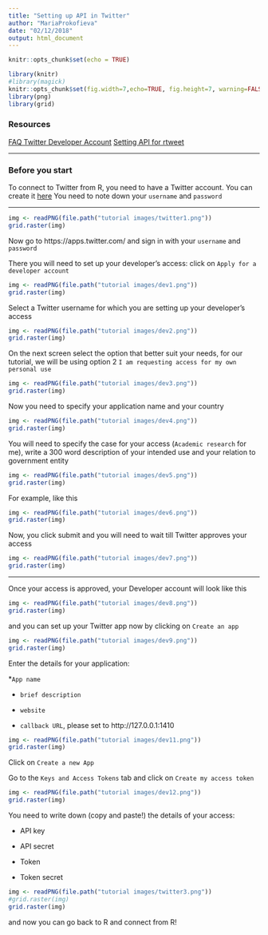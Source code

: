 ```yaml
---
title: "Setting up API in Twitter"
author: "MariaProkofieva"
date: "02/12/2018"
output: html_document
---
```


```r
knitr::opts_chunk$set(echo = TRUE)
```
```r
library(knitr)
#library(magick)
knitr::opts_chunk$set(fig.width=7,echo=TRUE, fig.height=7, warning=FALSE, message=FALSE,prompt=T,tidy=T,include=TRUE,cache=TRUE,fig.align='center',fig.asp=0.50,opts.label ="squarefigure",cache = TRUE)
library(png)
library(grid)
```
### Resources
[FAQ Twitter Developer Account](https://developer.twitter.com/en/docs/accounts-and-users/subscribe-account-activity/FAQ.html)
[Setting API for rtweet](https://rtweet.info/articles/auth.html)

______

### Before you start
To connect to Twitter from R, you need to have a Twitter account. You can create it [here](https://twitter.com/signup) 
You need to note down your `username` and `password`

________


```r
img <- readPNG(file.path("tutorial images/twitter1.png"))
grid.raster(img)
```


Now go to https://apps.twitter.com/ and sign in with your `username` and `password`

There you will need to set up your developer's access: click on `Apply for a developer account`

```r
img <- readPNG(file.path("tutorial images/dev1.png"))
grid.raster(img)
```

Select a Twitter username for which you are setting up your developer's access

```r
img <- readPNG(file.path("tutorial images/dev2.png"))
grid.raster(img)
```

On the next screen select the option that better suit your needs, for our tutorial, we will be using option 2 `I am requesting access for my own personal use`

```r
img <- readPNG(file.path("tutorial images/dev3.png"))
grid.raster(img)
```

Now you need to specify your application name and your country

```r
img <- readPNG(file.path("tutorial images/dev4.png"))
grid.raster(img)
```

You will need to specify the case for your access (`Academic research` for me), write a 300 word description of your intended use and your relation to government entity

```r
img <- readPNG(file.path("tutorial images/dev5.png"))
grid.raster(img)
```

For example, like this

```r
img <- readPNG(file.path("tutorial images/dev6.png"))
grid.raster(img)
```

Now, you click submit and you will need to wait till Twitter approves your access

```r
img <- readPNG(file.path("tutorial images/dev7.png"))
grid.raster(img)
```
_______________

Once your access is approved, your Developer account will look like this

```r
img <- readPNG(file.path("tutorial images/dev8.png"))
grid.raster(img)
```

and you can set up your Twitter app now by clicking on `Create an app`

```r
img <- readPNG(file.path("tutorial images/dev9.png"))
grid.raster(img)
```

Enter the details for your application:

*`App name`

* `brief description` 

* `website`

* `callback URL`, please set to http://127.0.0.1:1410 

```r
img <- readPNG(file.path("tutorial images/dev11.png"))
grid.raster(img)
```

Click on `Create a new App`

Go to the `Keys and Access Tokens` tab and click on `Create my access token`

```r
img <- readPNG(file.path("tutorial images/dev12.png"))
grid.raster(img)
```

You need to write down (copy and paste!) the details of your access:

* API key

* API secret

* Token

* Token secret

```r
img <- readPNG(file.path("tutorial images/twitter3.png"))
#grid.raster(img)
grid.raster(img)
```
and now you can go back to R and connect from R!


